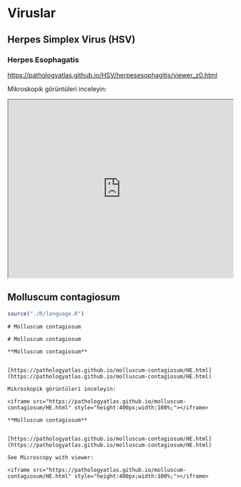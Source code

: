 # Viruslar

## Herpes Simplex Virus (HSV)

### Herpes Esophagatis

<https://pathologyatlas.github.io/HSV/herpesesophagitis/viewer_z0.html>

Mikroskopik görüntüleri inceleyin:

<iframe src="https://pathologyatlas.github.io/HSV/herpesesophagitis/viewer_z0.html" style="height:400px;width:100%;">

</iframe>



## Molluscum contagiosum


```r
source("./R/language.R")
```


```asis
# Molluscum contagiosum
```


```asis
# Molluscum contagiosum
```



```asis

**Molluscum contagiosum**


[https://pathologyatlas.github.io/molluscum-contagiosum/HE.html](https://pathologyatlas.github.io/molluscum-contagiosum/HE.html)

Mikroskopik görüntüleri inceleyin:

<iframe src="https://pathologyatlas.github.io/molluscum-contagiosum/HE.html" style="height:400px;width:100%;"></iframe>

```


```asis

**Molluscum contagiosum**


[https://pathologyatlas.github.io/molluscum-contagiosum/HE.html](https://pathologyatlas.github.io/molluscum-contagiosum/HE.html)

See Microscopy with viewer: 

<iframe src="https://pathologyatlas.github.io/molluscum-contagiosum/HE.html" style="height:400px;width:100%;"></iframe>

```

